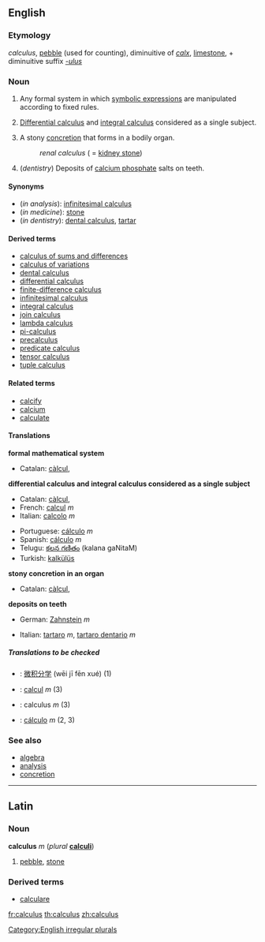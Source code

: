 ==English==

===Etymology===
{{L.}} ''calculus'', [[pebble]] (used for counting), diminuitive of ''[[calx]]'', [[limestone]], + diminuitive suffix ''[[-ulus]]''

===Noun===
{{wikipedia}}
[[Category:English irregular plurals]]
{{en-noun|calculus|calculi}}
#{{countable}} {{mathematics}} Any formal system in which [[symbolic expression]]s are manipulated according to fixed rules.
#{{uncountable}} {{analysis}} [[differential calculus|Differential calculus]] and [[integral calculus]] considered as a single subject.
#{{countable}} {{medicine}} A stony [[concretion]] that forms in a bodily organ.
#:''renal calculus'' ( = [[kidney stone]])
#{{uncountable}} (''dentistry'') Deposits of [[calcium phosphate]] salts on teeth.

====Synonyms====
*(''in analysis''): [[infinitesimal calculus]]
*(''in medicine''): [[stone]]
*(''in dentistry''): [[dental calculus]], [[tartar]]

====Derived terms====
<!--see Wikipedia for definitions-->
*[[calculus of sums and differences]]
*[[calculus of variations]]
*[[dental calculus]]
*[[differential calculus]]
*[[finite-difference calculus]]
*[[infinitesimal calculus]]
*[[integral calculus]]
*[[join calculus]]
*[[lambda calculus]]
*[[pi-calculus]]
*[[precalculus]]
*[[predicate calculus]]
*[[tensor calculus]]
*[[tuple calculus]]

====Related terms====
*[[calcify]]
*[[calcium]]
*[[calculate]]

====Translations====

'''formal mathematical system'''
{{top}}
*Catalan: [[càlcul]], {{m}}
{{mid}}
{{bottom}}

'''differential calculus and integral calculus considered as a single subject'''
{{top}}
*Catalan: [[càlcul]], {{m}}
*French: [[calcul]] ''m''
*Italian: [[calcolo]] ''m''
{{mid}}
*Portuguese: [[cálculo#Portuguese|cálculo]] ''m''
*Spanish: [[cálculo#Spanish|cálculo]] ''m''
*Telugu: [[కలన గణితం]] (kalana gaNitaM)
*Turkish: [[kalkülüs]]
{{bottom}}

'''stony concretion in an organ'''
{{top}}
*Catalan: [[càlcul]], {{m}}
{{mid}}
{{bottom}}

'''deposits on teeth'''
{{top}}
*German: [[Zahnstein]] ''m''
{{mid}}
*Italian: [[tartaro]] ''m'', [[tartaro dentario]] ''m''
{{bottom}}

=====Translations to be checked=====
<!--Remove this section once all of the translations below have been moved into the tables above.-->
{{checktrans}}


*{{ttbc|Chinese}}: [[微积分学]] (wēi jī fēn xué) (1)
*{{ttbc|French}}: [[calcul]] ''m'' (3)
*{{ttbc|Latin}}: calculus ''m'' (3)
*{{ttbc|Spanish}}: [[cálculo]] ''m'' (2, 3)

===See also===
*[[algebra]]
*[[analysis]]
*[[concretion]]

----
==Latin==
===Noun===
'''calculus''' ''m'' (''plural'' '''[[calculi]]''')

#[[pebble]], [[stone]]

===Derived terms===
*[[calculare#Latin|calculare]]

[[fr:calculus]]
[[th:calculus]]
[[zh:calculus]]